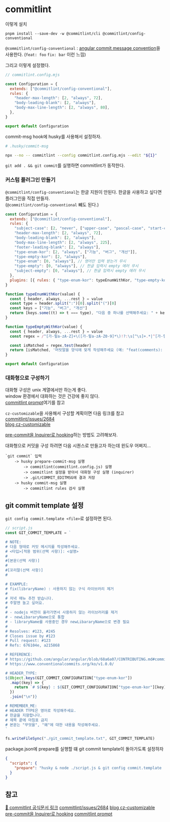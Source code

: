 # commitlint

이렇게 설치

```
pnpm install --save-dev -w @commitlint/cli @commitlint/config-conventional
```

`@commitlint/config-conventional` : [angular commit message convention](https://github.com/conventional-changelog/commitlint/tree/master/@commitlint/config-conventional#type-enum)을 사용한다.
(`feat: foo` `fix: bar` 이런 느낌)

그리고 이렇게 설정했다.

```js
// commitlint.config.mjs

const Configuration = {
  extends: ["@commitlint/config-conventional"],
  rules: {
    "header-max-length": [2, "always", 72],
    "body-leading-blank": [2, "always"],
    "body-max-line-length": [2, "always", 80],
  },
}

export default Configuration
```

commit-msg hook에 husky를 사용해서 설정하자.

```sh
# .husky/commit-msg

npx --no -- commitlint --config commitlint.config.mjs --edit "${1}"
```

`git add . && git commit`를 실행하면 commitlint가 동작한다.

### 커스텀 플러그인 만들기

`@commitlint/config-conventional`는 한글 지원이 안된다. 한글을 사용하고 싶다면\
플러그인을 직접 만들자.\
(`@commitlint/config-conventional` 뺴도 된다.)

```js
const Configuration = {
  extends: ["@commitlint/config-conventional"],
  rules: {
    "subject-case": [2, "never", ["upper-case", "pascal-case", "start-case"]], // subject-case : any
    "header-max-length": [2, "always", 72],
    "body-leading-blank": [2, "always"],
    "body-max-line-length": [2, "always", 225],
    "footer-leading-blank": [2, "always"],
    "type-enum-kor": [2, "always", ["기능", "버그", "개선"]],
    "type-empty-kor": [2, "always"],
    "type-enum": [0, "always"], // 영어만 입력 받는거 무시
    "type-empty": [0, "always"], // 한글 입력시 empty 에러 무시
    "subject-empty": [0, "always"], // 한글 입력시 empty 에러 무시
  },
  plugins: [{ rules: { "type-enum-kor": typeEnumWithKor, "type-empty-kor": typeEmptyWithKor } }],
}

function typeEnumWithKor(value) {
  const { header, always, ...rest } = value
  const type = header.split(":")[0].split("(")[0]
  const keys = ["기능", "버그", "개선"]
  return [keys.some((t) => t === type), "다음 중 하나를 선택해주세요: " + keys.join(", ")]
}

function typeEmptyWithKor(value) {
  const { header, always, ...rest } = value
  const regex = /^[가-힣a-zA-Z]+\([가-힣a-zA-Z0-9]*\)!?:\s[^\s]+.*|^[가-힣a-zA-Z]+!?:\s[^\s]+.*$/

  const isMatched = regex.test(header)
  return [isMatched, '머릿말을 양식에 맞게 작성해주세요 (예: "feat(comments): message", "fix(bug): message" )']
}

export default Configuration
```

### 대화형으로 구성하기

대화형 구성은 unix 계열에서만 하는게 좋다.\
window 환경에서 대화하는 것은 건강에 좋지 않다.\
[commitlint prompt](https://commitlint.js.org/reference/prompt.html#prompt)여기를 참고

`cz-customizable`을 사용해서 구성할 계획이면 다음 링크를 참고\
[commitlint/issues/2684](https://github.com/conventional-changelog/commitlint/issues/2684)\
[blog cz-customizable](https://velog.io/@restarea/cz-customizable)

[pre-commit을 Inquirer로 hooking](https://github.com/SBoudrias/Inquirer.js?tab=readme-ov-file#using-as-pre-commitgit-hooks-or-scripts)하는 방법도 고려해보자.

대화형으로 커밋을 구성 하려면 다음 시퀀스로 만들고자 하는데 윈도우 어쩌지...

```
`git commit` 입력
    -> husky prepare-commit-msg 실행
        -> commitlint(commitlint.config.js) 실행
        -> commitlint 설정을 받아서 대화형 구성 실행 (inquirer)
        -> .git/COMMIT_EDITMSG에 결과 저장
    -> husky commit-msg 실행
        -> commitlint rules 검사 실행
```

## git commit template 설정

`git config commit.template <file>`로 설정하면 된다.

```js
// script.js
const GIT_COMMIT_TEMPLATE = `

# NOTE:
# 다음 형태로 커밋 메시지를 작성해주세요.
# <타입>[적용 범위(선택 사항)]: <설명>
#
#[본문(선택 사항)]
#
#[꼬리말(선택 사항)]
#

# EXAMPLE:
# fix(libraryName) : 사용하지 않는 구식 라이브러리 제거
#
# 저녁 매뉴 추천 받습니다.
# 주말엔 놀고 싶어요.
#
# - nodejs 버전이 올라가면서 사용하지 않는 라이브러리를 제거
# - newLibararyName으로 통합
# - libraryName를 사용중인 경우 newLibararyName으로 변경 필요
#
# Resolves: #123, #245
# Closes issue by #123
# Pull request: #123
# Refs: 676104e, a215868

# REFERENCE:
# https://github.com/angular/angular/blob/68a6a07/CONTRIBUTING.md#commit
# https://www.conventionalcommits.org/ko/v1.0.0/

# HEADER_TYPE:
${Object.keys(GIT_COMMIT_CONFIGURATION["type-enum-kor"])
  .map((key) => {
    return `# ${key} : ${GIT_COMMIT_CONFIGURATION["type-enum-kor"][key].description}`
  })
  .join("\n")}

# REMEMBER_ME:
# HEADER TYPE은 영어로 작성해주세요.
# 한글을 지향합니다.
# 제목 끝에 마침표 금지
# 본문는 "무엇을", "왜"에 대한 내용을 작성해주세요.
`

fs.writeFileSync("./git_commit_template.txt", GIT_COMMIT_TEMPLATE)
```

package.json에 prepare를 실행할 떄 git commit template이 돌아가도록 설정하자

```json
{
  "scripts": {
    "prepare": "husky & node ./script.js & git config commit.template ./git_commit_template.txt"
  }
}
```

## 참고

[🎨 commitlint 공식문서 링크](https://commitlint.js.org/)
[commitlint/issues/2684](https://github.com/conventional-changelog/commitlint/issues/2684)
[blog cz-customizable](https://velog.io/@restarea/cz-customizable)
[pre-commit을 Inquirer로 hooking](https://github.com/SBoudrias/Inquirer.js?tab=readme-ov-file#using-as-pre-commitgit-hooks-or-scripts)
[commitlint prompt](https://commitlint.js.org/reference/prompt.html#prompt)
